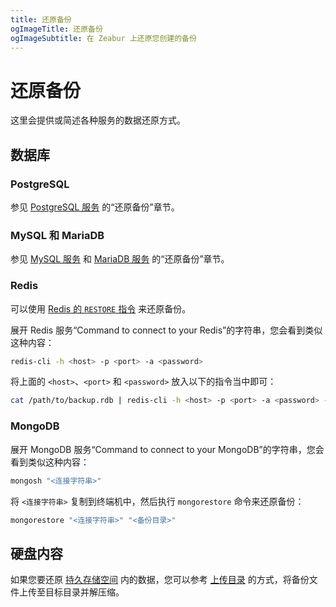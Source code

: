 ```yaml
---
title: 还原备份
ogImageTitle: 还原备份
ogImageSubtitle: 在 Zeabur 上还原您创建的备份
---
```



# 还原备份

这里会提供或简述各种服务的数据还原方式。

## 数据库

### PostgreSQL

参见 [PostgreSQL 服务](https://zeabur.com/templates/B20CX0) 的“还原备份”章节。

### MySQL 和 MariaDB

参见 [MySQL 服务](https://zeabur.com/templates/DGLGRG) 和 [MariaDB 服务](https://zeabur.com/zh-CN/templates/46YKAR) 的“还原备份”章节。

### Redis

可以使用 [Redis 的 `RESTORE` 指令](https://redis.io/commands/restore) 来还原备份。

展开 Redis 服务“Command to connect to your Redis”的字符串，您会看到类似这种内容：

```bash
redis-cli -h <host> -p <port> -a <password>
```

将上面的 `<host>`、`<port>` 和 `<password>` 放入以下的指令当中即可：

```bash
cat /path/to/backup.rdb | redis-cli -h <host> -p <port> -a <password> -x RESTORE <key> 0
```

### MongoDB

展开 MongoDB 服务“Command to connect to your MongoDB”的字符串，您会看到类似这种内容：

```bash
mongosh "<连接字符串>"
```

将 `<连接字符串>` 复制到终端机中，然后执行 `mongorestore` 命令来还原备份：

```bash
mongorestore "<连接字符串>" "<备份目录>"
```

## 硬盘内容

如果您要还原 [持久存储空间](/data-management/volumes) 内的数据，您可以参考 [上传目录](/data-management/file-management) 的方式，将备份文件上传至目标目录并解压缩。
